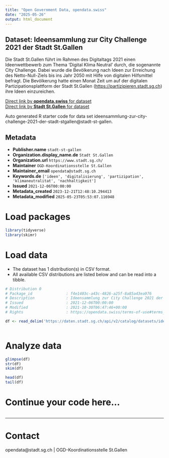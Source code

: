 ```yaml
---
title: "Open Government Data, opendata.swiss"
date: "2025-05-26"
output: html_document
---
```


## Dataset: Ideensammlung zur City Challenge 2021 der Stadt St.Gallen

Die Stadt St.Gallen führt im Rahmen des Digitaltags 2021 einen Ideenwettbewerb zum Thema 'Digital Klima Neutral' durch, die sogenannte City Challenge. Dabei wurde die Bevölkerung nach Ideen zur Erreichung des Netto-Null-Ziels bis ins Jahr 2050 mit Hilfe von digitalen Hilfsmittel befragt. Die Bevölkerung hatte einen Monat Zeit um auf der digitalen Partizipationsplattform der Stadt St.Gallen ([https://partizipieren.stadt.sg.ch](https://partizipieren.stadt.sg.ch)) ihre Ideen einzureichen.

[Direct link by **opendata.swiss** for dataset](https://opendata.swiss/de/dataset/ideensammlung-zur-city-challenge-2021-der-stadt-st-gallen)<br>
[Direct link by **Stadt St.Gallen** for dataset](https://daten.stadt.sg.ch/explore/dataset/ideensammlung-zur-city-challenge-2021-der-stadt-stgallen/)

Auto generated R starter code for data set ideensammlung-zur-city-challenge-2021-der-stadt-stgallen@stadt-st-gallen.

## Metadata

- **Publisher.name** `stadt-st-gallen`
- **Organization.display_name.de** `Stadt St.Gallen`
- **Organization.url** `https://www.stadt.sg.ch/`
- **Maintainer** `OGD-Koordinationsstelle St.Gallen`
- **Maintainer_email** `opendata@stadt.sg.ch`
- **Keywords.de** `['ideen', 'digitalisierung', 'partizipation', 'klimaneutralitat', 'nachhaltigkeit']`
- **Issued** `2021-12-06T00:00:00`
- **Metadata_created** `2023-12-21T12:48:10.294413`
- **Metadata_modified** `2025-05-23T05:53:07.116948`


# Load packages

```r

library(tidyverse)
library(skimr)

```

# Load data

-   The dataset has 1 distribution(s) in CSV format.
-   All available CSV distributions are listed below and can be read into a tibble.

```r

# Distribution 0
# Package_id               : f4e1403c-a43c-4826-a25f-8a85a43ea976
# Description              : Ideensammlung zur City Challenge 2021 der Stadt St.Gallen (csv)
# Issued                   : 2021-12-06T00:00:00
# Modified                 : 2021-10-30T06:47:46+00:00
# Rights                   : https://opendata.swiss/terms-of-use#terms_by

df <- read_delim('https://daten.stadt.sg.ch/api/v2/catalog/datasets/ideensammlung-zur-city-challenge-2021-der-stadt-stgallen/exports/csv?use_labels=true')



```

# Analyze data

```r

glimpse(df)
str(df)
skim(df)

head(df)
tail(df)

```

# Continue your code here...

```r

```

------------------------------------------------------------------------

# Contact

opendata@stadt.sg.ch | OGD-Koordinationsstelle St.Gallen
